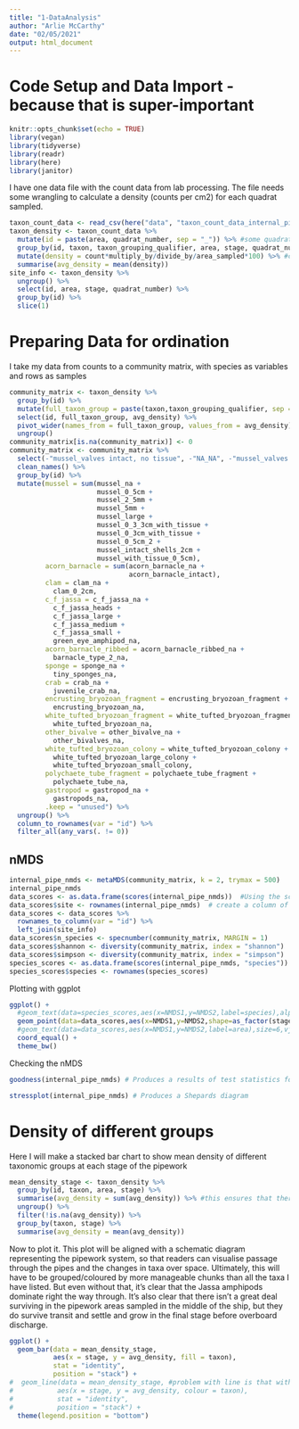 ```yaml
---
title: "1-DataAnalysis"
author: "Arlie McCarthy"
date: "02/05/2021"
output: html_document
---
```

# Code Setup and Data Import - because that is super-important 

```r
knitr::opts_chunk$set(echo = TRUE)
library(vegan)
library(tidyverse)
library(readr)
library(here)
library(janitor)
```

I have one data file with the count data from lab processing. The file needs some wrangling to calculate a density (counts per cm2) for each quadrat sampled.

```r
taxon_count_data <- read_csv(here("data", "taxon_count_data_internal_pipework.csv"))
taxon_density <- taxon_count_data %>% 
  mutate(id = paste(area, quadrat_number, sep = "_")) %>% #some quadrats had multiple 'sample' so changed to just area and quadrat
  group_by(id, taxon, taxon_grouping_qualifier, area, stage, quadrat_number) %>% 
  mutate(density = count*multiply_by/divide_by/area_sampled*100) %>% #counts per m2
  summarise(avg_density = mean(density))
site_info <- taxon_density %>% 
  ungroup() %>% 
  select(id, area, stage, quadrat_number) %>% 
  group_by(id) %>% 
  slice(1)
```

# Preparing Data for ordination

I take my data from counts to a community matrix, with species as variables and rows as samples

```r
community_matrix <- taxon_density %>% 
  group_by(id) %>% 
  mutate(full_taxon_group = paste(taxon,taxon_grouping_qualifier, sep = "_")) %>% 
  select(id, full_taxon_group, avg_density) %>% 
  pivot_wider(names_from = full_taxon_group, values_from = avg_density) %>% 
  ungroup() 
community_matrix[is.na(community_matrix)] <- 0
community_matrix <- community_matrix %>% 
  select(-"mussel_valves intact, no tissue", -"NA_NA", -"mussel_valves intact") %>% 
  clean_names() %>% 
  group_by(id) %>% 
  mutate(mussel = sum(mussel_na +
                      mussel_0_5cm +
                      mussel_2_5mm +
                      mussel_5mm +
                      mussel_large +
                      mussel_0_3_3cm_with_tissue +
                      mussel_0_3cm_with_tissue +
                      mussel_0_5cm_2 +
                      mussel_intact_shells_2cm +
                      mussel_with_tissue_0_5cm),
         acorn_barnacle = sum(acorn_barnacle_na +
                              acorn_barnacle_intact),
         clam = clam_na +
           clam_0_2cm,
         c_f_jassa = c_f_jassa_na +
           c_f_jassa_heads +
           c_f_jassa_large +
           c_f_jassa_medium +
           c_f_jassa_small +
           green_eye_amphipod_na,
         acorn_barnacle_ribbed = acorn_barnacle_ribbed_na +
           barnacle_type_2_na,
         sponge = sponge_na +
           tiny_sponges_na,
         crab = crab_na +
           juvenile_crab_na,
         encrusting_bryozoan_fragment = encrusting_bryozoan_fragment +
           encrusting_bryozoan_na,
         white_tufted_bryozoan_fragment = white_tufted_bryozoan_fragment +
           white_tufted_bryozoan_na,
         other_bivalve = other_bivalve_na +
           other_bivalves_na,
         white_tufted_bryozoan_colony = white_tufted_bryozoan_colony +
           white_tufted_bryozoan_large_colony +
           white_tufted_bryozoan_small_colony,
         polychaete_tube_fragment = polychaete_tube_fragment +
           polychaete_tube_na,
         gastropod = gastropod_na +
           gastropods_na,
         .keep = "unused") %>% 
  ungroup() %>% 
  column_to_rownames(var = "id") %>% 
  filter_all(any_vars(. != 0))
```

## nMDS

```r
internal_pipe_nmds <- metaMDS(community_matrix, k = 2, trymax = 500)
internal_pipe_nmds
data_scores <- as.data.frame(scores(internal_pipe_nmds))  #Using the scores function from vegan to extract the site scores and convert to a data.frame
data_scores$site <- rownames(internal_pipe_nmds)  # create a column of site names, from the rownames of data.scores
data_scores <- data_scores %>% 
  rownames_to_column(var = "id") %>% 
  left_join(site_info)
data_scores$n_species <- specnumber(community_matrix, MARGIN = 1)
data_scores$shannon <- diversity(community_matrix, index = "shannon")
data_scores$simpson <- diversity(community_matrix, index = "simpson")
species_scores <- as.data.frame(scores(internal_pipe_nmds, "species"))  #Using the scores function from vegan to extract the species scores and convert to a data.frame
species_scores$species <- rownames(species_scores)

```

Plotting with ggplot
```r
ggplot() + 
  #geom_text(data=species_scores,aes(x=NMDS1,y=NMDS2,label=species),alpha=0.5) +  # add the species labels
  geom_point(data=data_scores,aes(x=NMDS1,y=NMDS2,shape=as_factor(stage),colour=n_species),size=3) + # add the point markers
  #geom_text(data=data_scores,aes(x=NMDS1,y=NMDS2,label=area),size=6,vjust=0) +  # add the site labels
  coord_equal() +
  theme_bw()
```
Checking the nMDS

```r
goodness(internal_pipe_nmds) # Produces a results of test statistics for goodness of fit for each point

stressplot(internal_pipe_nmds) # Produces a Shepards diagram
```


# Density of different groups

Here I will make a stacked bar chart to show mean density of different taxonomic groups at each stage of the pipework

```r
mean_density_stage <- taxon_density %>% 
  group_by(id, taxon, area, stage) %>% 
  summarise(avg_density = sum(avg_density)) %>% #this ensures that there is only one number per taxa per sample
  ungroup() %>% 
  filter(!is.na(avg_density)) %>% 
  group_by(taxon, stage) %>% 
  summarise(avg_density = mean(avg_density))
```

Now to plot it. This plot will be aligned with a schematic diagram representing the pipework system, so that readers can visualise passage through the pipes and the changes in taxa over space. Ultimately, this will have to be grouped/coloured by more manageable chunks than all the taxa I have listed. But even without that, it's clear that the Jassa amphipods dominate right the way through. It's also clear that there isn't a great deal surviving in the pipework areas sampled in the middle of the ship, but they do survive transit and settle and grow in the final stage before overboard discharge. 

```r
ggplot() +
  geom_bar(data = mean_density_stage,
           aes(x = stage, y = avg_density, fill = taxon),
           stat = "identity",
           position = "stack") +
#  geom_line(data = mean_density_stage, #problem with line is that without 0 for stages where taxa are absent, it connects the line making it look like the density goes consistently up/down rather than sharp changes
#           aes(x = stage, y = avg_density, colour = taxon),
#           stat = "identity",
#           position = "stack") +
  theme(legend.position = "bottom")
```